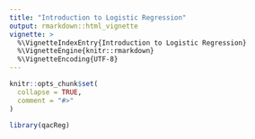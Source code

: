 ```yaml
---
title: "Introduction to Logistic Regression"
output: rmarkdown::html_vignette
vignette: >
  %\VignetteIndexEntry{Introduction to Logistic Regression}
  %\VignetteEngine{knitr::rmarkdown}
  %\VignetteEncoding{UTF-8}
---
```


```r
knitr::opts_chunk$set(
  collapse = TRUE,
  comment = "#>"
)
```

```r
library(qacReg)
```
